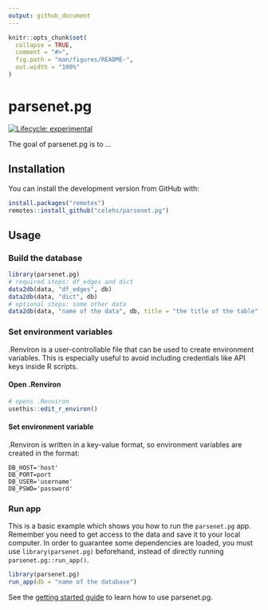 ```yaml
---
output: github_document
---
```


<!-- README.md is generated from README.Rmd. Please edit that file -->

```r
knitr::opts_chunk$set(
  collapse = TRUE,
  comment = "#>",
  fig.path = "man/figures/README-",
  out.width = "100%"
)
```

# parsenet.pg

<!-- badges: start -->
[![Lifecycle: experimental](https://img.shields.io/badge/lifecycle-experimental-orange.svg)](https://lifecycle.r-lib.org/articles/stages.html#experimental)
<!-- badges: end -->

The goal of parsenet.pg is to ...

## Installation

You can install the development version from GitHub with:

``` r
install.packages("remotes")
remotes::install_github("celehs/parsenet.pg")
```

## Usage

### Build the database

```r
library(parsenet.pg)
# required steps: df_edges and dict
data2db(data, "df_edges", db)
data2db(data, "dict", db)
# optional steps: some other data
data2db(data, "name of the data", db, title = "the title of the table", note = "description of the data")
```


### Set environment variables 

.Renviron is a user-controllable file that can be used to create environment variables. This is especially useful to avoid including credentials like API keys inside R scripts. 

#### Open .Renviron

```r
# opens .Renviron
usethis::edit_r_environ()
```

#### Set environment variable

.Renviron is written in a key-value format, so environment variables are created in the format:

```
DB_HOST='host'
DB_PORT=port
DB_USER='username'
DB_PSWD='password'
```


### Run app

This is a basic example which shows you how to run the `parsenet.pg` app. Remember you need to get access to the data and save it to your local computer. In order to guarantee some dependencies are loaded, you must use `library(parsenet.pg)` beforehand, instead of directly running `parsenet.pg::run_app()`.


```r
library(parsenet.pg)
run_app(db = "name of the database")
```



See the [getting started guide](https://celehs.github.io/parsenet.pg/articles/main.html)
to learn how to use parsenet.pg.

